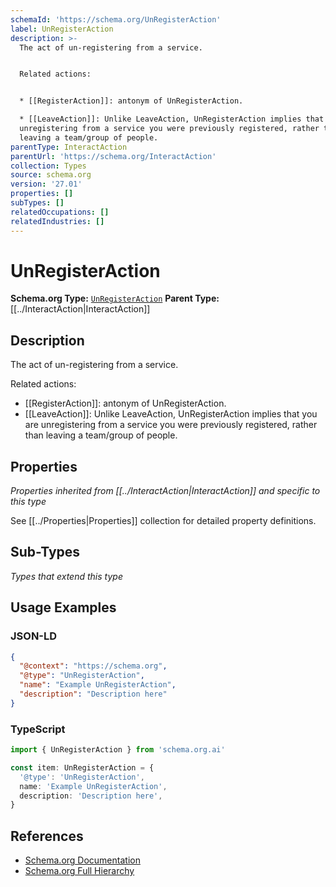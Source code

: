 ```yaml
---
schemaId: 'https://schema.org/UnRegisterAction'
label: UnRegisterAction
description: >-
  The act of un-registering from a service.


  Related actions:


  * [[RegisterAction]]: antonym of UnRegisterAction.

  * [[LeaveAction]]: Unlike LeaveAction, UnRegisterAction implies that you are
  unregistering from a service you were previously registered, rather than
  leaving a team/group of people.
parentType: InteractAction
parentUrl: 'https://schema.org/InteractAction'
collection: Types
source: schema.org
version: '27.01'
properties: []
subTypes: []
relatedOccupations: []
relatedIndustries: []
---
```

# UnRegisterAction

**Schema.org Type:** [`UnRegisterAction`](https://schema.org/UnRegisterAction)
**Parent Type:** [[../InteractAction|InteractAction]]

## Description

The act of un-registering from a service.

Related actions:

* [[RegisterAction]]: antonym of UnRegisterAction.
* [[LeaveAction]]: Unlike LeaveAction, UnRegisterAction implies that you are unregistering from a service you were previously registered, rather than leaving a team/group of people.

## Properties

*Properties inherited from [[../InteractAction|InteractAction]] and specific to this type*

See [[../Properties|Properties]] collection for detailed property definitions.

## Sub-Types

*Types that extend this type*

## Usage Examples

### JSON-LD

```json
{
  "@context": "https://schema.org",
  "@type": "UnRegisterAction",
  "name": "Example UnRegisterAction",
  "description": "Description here"
}
```

### TypeScript

```typescript
import { UnRegisterAction } from 'schema.org.ai'

const item: UnRegisterAction = {
  '@type': 'UnRegisterAction',
  name: 'Example UnRegisterAction',
  description: 'Description here',
}
```

## References

- [Schema.org Documentation](https://schema.org/UnRegisterAction)
- [Schema.org Full Hierarchy](https://schema.org/docs/full.html)
